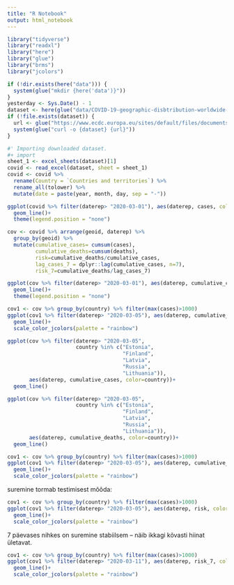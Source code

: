 ```yaml
---
title: "R Notebook"
output: html_notebook
---
```


```r
library("tidyverse")
library("readxl")
library("here")
library("glue")
library("brms")
library("jcolors")
```

```r
if (!dir.exists(here("data"))) {
  system(glue("mkdir {here('data')}"))
}
yesterday <- Sys.Date() - 1
dataset <- here(glue("data/COVID-19-geographic-disbtribution-worldwide-{yesterday}.xlsx"))
if (!file.exists(dataset)) {
  url <- glue("https://www.ecdc.europa.eu/sites/default/files/documents/COVID-19-geographic-disbtribution-worldwide-{yesterday}.xlsx")
  system(glue("curl -o {dataset} {url}"))
} 

#' Importing downloaded dataset.
#+ import
sheet_1 <- excel_sheets(dataset)[1]
covid <- read_excel(dataset, sheet = sheet_1)
covid <- covid %>% 
  rename(Country = `Countries and territories`) %>% 
  rename_all(tolower) %>% 
  mutate(date = paste(year, month, day, sep = "-"))

```

```r
ggplot(covid %>% filter(daterep> "2020-03-01"), aes(daterep, cases, color=geoid))+
  geom_line()+
  theme(legend.position = "none")
```

```r
cov <- covid %>% arrange(geoid, daterep) %>% 
  group_by(geoid) %>% 
  mutate(cumulative_cases= cumsum(cases), 
         cumulative_deaths=cumsum(deaths), 
         risk=cumulative_deaths/cumulative_cases,
         lag_cases_7 = dplyr::lag(cumulative_cases, n=7),
         risk_7=cumulative_deaths/lag_cases_7)
```

```r
ggplot(cov %>% filter(daterep> "2020-03-01"), aes(daterep, cumulative_cases, color=geoid))+
  geom_line()+
  theme(legend.position = "none")
```

```r
cov1 <- cov %>% group_by(country) %>% filter(max(cases)>1000)
ggplot(cov1 %>% filter(daterep> "2020-03-05"), aes(daterep, cumulative_cases, color=country))+
  geom_line()+
  scale_color_jcolors(palette = "rainbow")
```

```r
ggplot(cov %>% filter(daterep> "2020-03-05", 
                      country %in% c("Estonia", 
                                     "Finland", 
                                     "Latvia", 
                                     "Russia", 
                                     "Lithuania")), 
       aes(daterep, cumulative_cases, color=country))+
  geom_line()
```

```r
ggplot(cov %>% filter(daterep> "2020-03-05", 
                      country %in% c("Estonia", 
                                     "Finland", 
                                     "Latvia", 
                                     "Russia", 
                                     "Lithuania")), 
       aes(daterep, cumulative_deaths, color=country))+
  geom_line()
```

```r
cov1 <- cov %>% group_by(country) %>% filter(max(cases)>1000)
ggplot(cov1 %>% filter(daterep> "2020-03-05"), aes(daterep, cumulative_deaths, color=country))+
  geom_line()+
  scale_color_jcolors(palette = "rainbow")
```

suremine tormab testimisest mõõda:
```r
cov1 <- cov %>% group_by(country) %>% filter(max(cases)>1000)
ggplot(cov1 %>% filter(daterep> "2020-03-05"), aes(daterep, risk, color=country))+
  geom_line()+
  scale_color_jcolors(palette = "rainbow")
```

7 päevases nihkes on suremine stabiilsem -- näib ikkagi kõvasti hiinat ületavat.

```r
cov1 <- cov %>% group_by(country) %>% filter(max(cases)>1000)
ggplot(cov1 %>% filter(daterep> "2020-03-11"), aes(daterep, risk_7, color=country))+
  geom_line()+
  scale_color_jcolors(palette = "rainbow")
```

